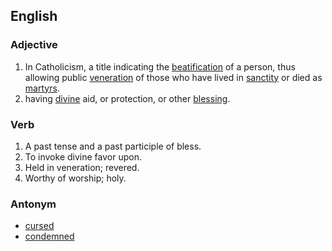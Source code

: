 ==English==

===Adjective===


#In Catholicism, a title indicating the [[beatification]] of a person, thus allowing public [[veneration]] of those who have lived in [[sanctity]] or died as [[martyr]]s.
#having [[divine]] aid, or protection, or other [[blessing]].


===Verb===

#A past tense and a past participle of bless.
#To invoke divine favor upon.
#Held in veneration; revered.
#Worthy of worship; holy. 


===Antonym===

*[[cursed]]
*[[condemned]]